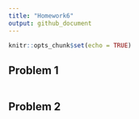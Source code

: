 ```yaml
---
title: "Homework6"
output: github_document
---
```



```r
knitr::opts_chunk$set(echo = TRUE)
```

## Problem 1



```r

```

## Problem 2

```r

```


